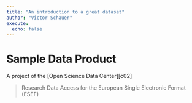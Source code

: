 ```yaml
---
title: "An introduction to a great dataset"
author: "Victor Schauer"
execute:
  echo: false
---
```


# Sample Data Product

A project of the [Open Science Data Center][c02]

> Research Data Access for the European Single Electronic Format (ESEF)